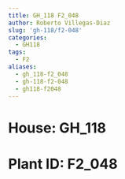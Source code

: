 ```yaml
---
title: GH_118 F2_048
author: Roberto Villegas-Diaz
slug: 'gh-118/f2-048'
categories:
  - GH118
tags:
  - F2
aliases:
  - gh_118-f2_048
  - gh-118-f2-048
  - gh118-f2048
---
```


# **House**: GH_118
# **Plant ID**: F2_048
